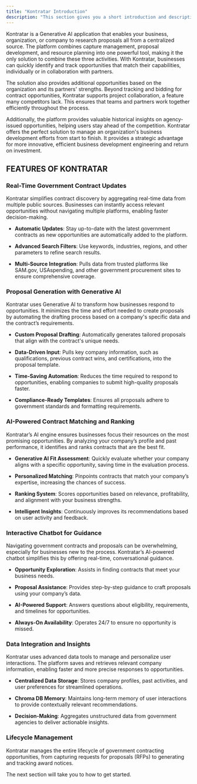 ```yaml
---
title: "Kontratar Introduction"
description: "This section gives you a short introduction and description on what Kontratar is all about and what the solution aims to achieve."
---
```


Kontratar is a Generative AI application that enables your business, organization, or company to research proposals all from a centralized source. The platform combines capture management, proposal development, and resource planning into one powerful tool, making it the only solution to combine these three activities. With Kontratar, businesses can quickly identify and track opportunities that match their capabilities, individually or in collaboration with partners.&#x20;

The solution also provides additional opportunities based on the organization and its partners' strengths. Beyond tracking and bidding for contract opportunities, Kontratar supports project collaboration, a feature many competitors lack. This ensures that teams and partners work together efficiently throughout the process.&#x20;

Additionally, the platform provides valuable historical insights on agency-issued opportunities, helping users stay ahead of the competition. Kontratar offers the perfect solution to manage an organization's business development efforts from start to finish. It provides a strategic advantage for more innovative, efficient business development engineering and return on investment.&#x20;

## FEATURES OF KONTRATAR

### **Real-Time Government Contract Updates**

Kontratar simplifies contract discovery by aggregating real-time data from multiple public sources. Businesses can instantly access relevant opportunities without navigating multiple platforms, enabling faster decision-making.

* **Automatic Updates**: Stay up-to-date with the latest government contracts as new opportunities are automatically added to the platform.

* **Advanced Search Filters**: Use keywords, industries, regions, and other parameters to refine search results.

* **Multi-Source Integration**: Pulls data from trusted platforms like SAM.gov, USAspending, and other government procurement sites to ensure comprehensive coverage.

### **Proposal Generation with Generative AI**

Kontratar uses Generative AI to transform how businesses respond to opportunities. It minimizes the time and effort needed to create proposals by automating the drafting process based on a company's specific data and the contract’s requirements.

* **Custom Proposal Drafting**: Automatically generates tailored proposals that align with the contract's unique needs.

* **Data-Driven Input**: Pulls key company information, such as qualifications, previous contract wins, and certifications, into the proposal template.

* **Time-Saving Automation**: Reduces the time required to respond to opportunities, enabling companies to submit high-quality proposals faster.

* **Compliance-Ready Templates**: Ensures all proposals adhere to government standards and formatting requirements.&#x20;

### **AI-Powered Contract Matching and Ranking**

Kontratar’s AI engine ensures businesses focus their resources on the most promising opportunities. By analyzing your company’s profile and past performance, it identifies and ranks contracts that are the best fit.

* **Generative AI Fit Assessment**: Quickly evaluate whether your company aligns with a specific opportunity, saving time in the evaluation process.

* **Personalized Matching**: Pinpoints contracts that match your company’s expertise, increasing the chances of success.

* **Ranking System**: Scores opportunities based on relevance, profitability, and alignment with your business strengths.

* **Intelligent Insights**: Continuously improves its recommendations based on user activity and feedback.

### **Interactive Chatbot for Guidance**

Navigating government contracts and proposals can be overwhelming, especially for businesses new to the process. Kontratar’s AI-powered chatbot simplifies this by offering real-time, conversational guidance.

* **Opportunity Exploration**: Assists in finding contracts that meet your business needs.

* **Proposal Assistance**: Provides step-by-step guidance to craft proposals using your company’s data.

* **AI-Powered Support**: Answers questions about eligibility, requirements, and timelines for opportunities.

* **Always-On Availability**: Operates 24/7 to ensure no opportunity is missed.

### **Data Integration and Insights**

Kontratar uses advanced data tools to manage and personalize user interactions. The platform saves and retrieves relevant company information, enabling faster and more precise responses to opportunities.

* **Centralized Data Storage**: Stores company profiles, past activities, and user preferences for streamlined operations.

* **Chroma DB Memory**: Maintains long-term memory of user interactions to provide contextually relevant recommendations.

* **Decision-Making**: Aggregates unstructured data from government agencies to deliver actionable insights.

### **Lifecycle Management**

Kontratar manages the entire lifecycle of government contracting opportunities, from capturing requests for proposals (RFPs) to generating and tracking award notices.

The next section will take you to how to get started.
